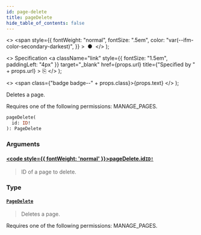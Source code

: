 ```yaml
---
id: page-delete
title: pageDelete
hide_table_of_contents: false
---
```


  <>
    <span
      style={{
        fontWeight: "normal",
        fontSize: ".5em",
        color: "var(--ifm-color-secondary-darkest)",
      }}
    >
      &nbsp;●&nbsp;
    </span>
  </>
);

  <>
    Specification
    <a
      className="link"
      style={{ fontSize: "1.5em", paddingLeft: "4px" }}
      target="\_blank"
      href={props.url}
      title={"Specified by " + props.url}
    >
      ⎘
    </a>
  </>
);

  <>
    <span class={"badge badge--" + props.class}>{props.text}</span>
  </>
);

Deletes a page.

Requires one of the following permissions: MANAGE_PAGES.

```graphql
pageDelete(
  id: ID!
): PageDelete
```

### Arguments

#### [<code style={{ fontWeight: 'normal' }}>pageDelete.<b>id</b></code>](#)<Bullet />[`ID!`](../../api-reference/scalars/id) <Badge class="secondary" text="non-null"/> <Badge class="secondary" text="scalar"/>

> ID of a page to delete.

### Type

#### [`PageDelete`](../../api-reference/objects/page-delete) <Badge class="secondary" text="object"/>

> Deletes a page.

Requires one of the following permissions: MANAGE_PAGES.

>
